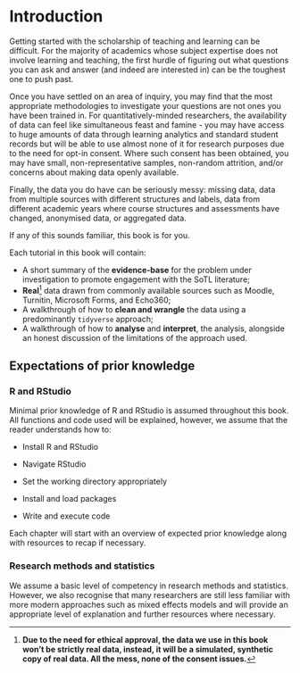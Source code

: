 # Introduction {#intro}

Getting started with the scholarship of teaching and learning can be difficult. For the majority of academics whose subject expertise does not involve learning and teaching, the first hurdle of figuring out what questions you can ask and answer (and indeed are interested in) can be the toughest one to push past.

Once you have settled on an area of inquiry, you may find that the most appropriate methodologies to investigate your questions are not ones you have been trained in. For quantitatively-minded researchers, the availability of data can feel like simultaneous feast and famine - you may have access to huge amounts of data through learning analytics and standard student records but will be able to use almost none of it for research purposes due to the need for opt-in consent. Where such consent has been obtained, you may have small, non-representative samples, non-random attrition, and/or concerns about making data openly available.

Finally, the data you do have can be seriously messy: missing data, data from multiple sources with different structures and labels, data from different academic years where course structures and assessments have changed, anonymised data, or aggregated data.

If any of this sounds familiar, this book is for you.

Each tutorial in this book will contain:

-   A short summary of the **evidence-base** for the problem under investigation to promote engagement with the SoTL literature;
-   **Real**[^1] data drawn from commonly available sources such as Moodle, Turnitin, Microsoft Forms, and Echo360;
-   A walkthrough of how to **clean and wrangle** the data using a predominantly `tidyverse` approach;
-   A walkthrough of how to **analyse** and **interpret**, the analysis, alongside an honest discussion of the limitations of the approach used.

[^1]: **Due to the need for ethical approval, the data we use in this book won't be strictly real data, instead, it will be a simulated, synthetic copy of real data. All the mess, none of the consent issues.**

## Expectations of prior knowledge

### R and RStudio

Minimal prior knowledge of R and RStudio is assumed throughout this book. All functions and code used will be explained, however, we assume that the reader understands how to:

-   Install R and RStudio

-   Navigate RStudio

-   Set the working directory appropriately

-   Install and load packages

-   Write and execute code

Each chapter will start with an overview of expected prior knowledge along with resources to recap if necessary. 

### Research methods and statistics

We assume a basic level of competency in research methods and statistics. However, we also recognise that many researchers are still less familiar with more modern approaches such as mixed effects models and will provide an appropriate level of explanation and further resources where necessary.
